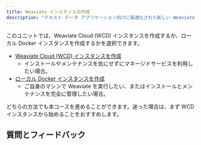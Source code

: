 ```yaml
---
title: Weaviate インスタンスの作成
description: "テキスト データ アプリケーション向けに最適化された新しい Weaviate インスタンスを作成します。"
---
```


このユニットでは、Weaviate Cloud (WCD) インスタンスを作成するか、ローカル Docker インスタンスを作成するかを選択できます。

- [Weaviate Cloud (WCD) インスタンスを作成](./10_create_wcs.mdx)
    - インストールやメンテナンスを気にせずにマネージドサービスを利用したい場合。
- [ローカル Docker インスタンスを作成](./20_create_docker.mdx)
    - ご自身のマシンで Weaviate を実行したい、またはインストールとメンテナンスを完全に管理したい場合。

どちらの方法でも本コースを進めることができます。迷った場合は、まず WCD インスタンスから始めることをおすすめします。

## 質問とフィードバック


<DocsFeedback/>